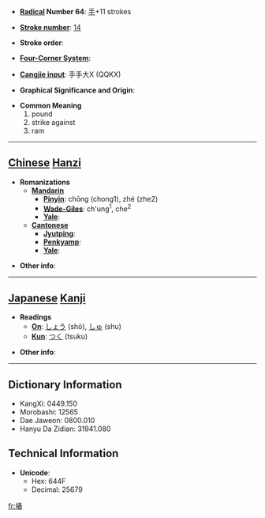 * '''[[Wiktionary:Chinese radical index| Radical]] Number 64''': [[Wiktionary:Chinese radical index 手|手]]+11 strokes

* '''[[Wiktionary:Chinese total strokes index|Stroke number]]''': [[Wiktionary:Chinese total strokes index 14|14]]

* '''Stroke order''': 

* '''[[Wiktionary:Chinese four corner index|Four-Corner System]]''': 

* '''[[Wiktionary:Chinese Cangjie index|Cangjie input]]''': 手手大X (QQKX)

* '''Graphical Significance and Origin''': 

* '''Common Meaning'''
*#pound
*# strike against
*# ram


----

== [[Chinese]] [[Hanzi]] ==

* '''Romanizations'''
** '''[[Mandarin]]'''
*** '''[[Pinyin]]''': chōng (chong1), zhé (zhe2)
*** '''[[Wade-Giles]]''': ch'ung<sup>1</sup>, che<sup>2</sup>
*** '''[[Yale]]''': 
** '''[[Cantonese]]'''
*** '''[[Jyutping]]''':
*** '''[[Penkyamp]]''': 
*** '''[[Yale]]''': 

* '''Other info''': 

----

== [[Japanese]] [[Kanji]] ==

* '''Readings'''
** '''[[On]]''': [[しょう]] (shō), [[しゅ]] (shu)
** '''[[Kun]]''': [[つく]] (tsuku)

* '''Other info''':  

----

== Dictionary Information ==

* KangXi: 0449.150
* Morobashi: 12565
* Dae Jaweon: 0800.010
* Hanyu Da Zidian: 31941.080

== Technical Information ==

* '''Unicode''':
** Hex: 644F
** Decimal: 25679

[[fr:摏]]